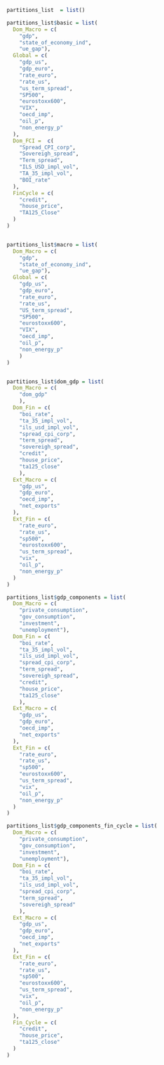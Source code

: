 

```r

partitions_list  = list()

```


```r

partitions_list$basic = list(
  Dom_Macro = c(
    "gdp",
    "state_of_economy_ind",
    "ue_gap"),
  Global = c(
    "gdp_us",
    "gdp_euro",
    "rate_euro",
    "rate_us",
    "us_term_spread",
    "SP500",
    "eurostoxx600",
    "VIX",
    "oecd_imp",
    "oil_p",
    "non_energy_p"
  ),
  Dom_FCI =  c(
    "Spread_CPI_corp",
    "Sovereigh_spread",
    "Term_spread",
    "ILS_USD_impl_vol",
    "TA_35_impl_vol",
    "BOI_rate"
  ),
  FinCycle = c(
    "credit",
    "house_price",
    "TA125_Close"
  )
)



```


```r

partitions_list$macro = list(
  Dom_Macro = c(
    "gdp",
    "state_of_economy_ind",
    "ue_gap"),
  Global = c(
    "gdp_us",
    "gdp_euro",
    "rate_euro",
    "rate_us",
    "US_term_spread",
    "SP500",
    "eurostoxx600",
    "VIX",
    "oecd_imp",
    "oil_p",
    "non_energy_p"
    )
)



```


```r

partitions_list$dom_gdp = list(
  Dom_Macro = c(
    "dom_gdp"
    ),
  Dom_Fin = c(
    "boi_rate",
    "ta_35_impl_vol",
    "ils_usd_impl_vol",
    "spread_cpi_corp",
    "term_spread",
    "sovereigh_spread",
    "credit",
    "house_price",
    "ta125_close"
    ),
  Ext_Macro = c(
    "gdp_us",
    "gdp_euro",
    "oecd_imp",
    "net_exports"
  ),
  Ext_Fin = c(
    "rate_euro",
    "rate_us",
    "sp500",
    "eurostoxx600",
    "us_term_spread",
    "vix",
    "oil_p",
    "non_energy_p"
  )
)

```


```r

partitions_list$gdp_components = list(
  Dom_Macro = c(
    "private_consumption",
    "gov_consumption",
    "investment",
    "unemployment"),
  Dom_Fin = c(
    "boi_rate",
    "ta_35_impl_vol",
    "ils_usd_impl_vol",
    "spread_cpi_corp",
    "term_spread",
    "sovereigh_spread",
    "credit",
    "house_price",
    "ta125_close"
    ),
  Ext_Macro = c(
    "gdp_us",
    "gdp_euro",
    "oecd_imp",
    "net_exports"
  ),
  Ext_Fin = c(
    "rate_euro",
    "rate_us",
    "sp500",
    "eurostoxx600",
    "us_term_spread",
    "vix",
    "oil_p",
    "non_energy_p"
  )
)

```


```r

partitions_list$gdp_components_fin_cycle = list(
  Dom_Macro = c(
    "private_consumption",
    "gov_consumption",
    "investment",
    "unemployment"),
  Dom_Fin = c(
    "boi_rate",
    "ta_35_impl_vol",
    "ils_usd_impl_vol",
    "spread_cpi_corp",
    "term_spread",
    "sovereigh_spread"
    ),
  Ext_Macro = c(
    "gdp_us",
    "gdp_euro",
    "oecd_imp",
    "net_exports"
  ),
  Ext_Fin = c(
    "rate_euro",
    "rate_us",
    "sp500",
    "eurostoxx600",
    "us_term_spread",
    "vix",
    "oil_p",
    "non_energy_p"
  ),
  Fin_Cycle = c(
    "credit",
    "house_price",
    "ta125_close"
  )
)

```

